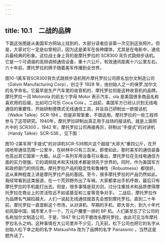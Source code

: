 ```yaml
---
---
---
```

title: 10.1　二战的品牌
---



下面这张图是从美国军方网站上找到的，大部分读者应该第一次见到这张照片。但是，大家对它一定是似曾相识，因为这是美军在各种媒体，尤其是在电影中，通信兵最经典的形象。这位战士身上背的是摩托罗拉的 SCR300 背负式跳频步话机。它是一个可调谐的高频调频通信设备，重十六公斤，有效通讯距离十六公里左右。六十年前，摩托罗拉的牌子随着美军传播到全世界。



图10-1美军背SCR300背负式跳频步话机照片摩托罗拉公司原名加尔文制造公司（Galvin Manufacturing Corp），创立于 1928 年，由创始人之一的保罗.加尔文的名字命名。它最早是生产汽车里的收音机的，摩托罗拉则是这种收音机的品牌。摩托罗拉一词 Motorola 的前五个字母 Motor 表示汽车，ola 是美国很多商品名称喜欢用的后缀，比如可口可乐 Coca Cola 。二战前，美国军方已经认识到无线电通信的重要性，开始研制便携式无线通信工具，并且自己研制出一款报话机（Walkie Talkie）SCR-194 。但是非常笨重，不很适用。摩托罗拉的一些工程师参与了这项研究。1940年，摩托罗拉研制出真正用于战场的报话机，就是上面照片中的 SCR300 。1942 年，摩托罗拉公司再接再厉，研制出“手提式”的对讲机（Handy Talkie）SCR-536 。见下图：

图10-2美军用"手提式"的对讲机SCR-536照片这个超级“大哥大”重四公斤，在开阔地带通信范围一公里半，在树林中只有三百米。即使如此，那时美军的通信装备也高出其它国家一大截。从这一系列军用设备可以看出，摩托罗拉在无线电通信方面的实力很强，它的调频技术和天线技术都是领先于世界的。同时，作为美国军方和政府部门的供应商，摩托罗拉产品的稳定性和鲁棒性（Robustness）都很好。这从某种程度上讲是摩托罗拉产品的基因。至今，很多摩托罗拉的产品仍然如此。我经常看到这类报道，在一个荒郊野外出了车祸，大家都拿出手机呼救，最后只有摩托罗拉的手机能打出去。但是，很多事情是双刃剑，过分注重技术和品质使得摩托罗拉在商业上的灵活性远不如诺基亚和三星等竞争对手。 二战后，摩托罗拉作为品牌名气越拉越大，人们一说起无线通信就首先会想到摩托罗拉。直到二十年前，摩托罗拉一直垄断这个市场，从对讲机、早期的手机，即大哥大，到九十年代初风靡中国，城市里人手一个，万元户腰里一排的 BP 机。人们甚至忘了它公司的名称加尔文制造公司，于是，1947 年公司干脆改名摩托罗拉，由此可见当年摩托罗拉名头之响。这种事情在大公司里并不少见，几天前，松下公司也把它的名字从创始人松下幸之助的名字 Matsushita 改为了品牌的名字 Panasonic 。当然这是题外话了。